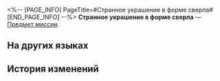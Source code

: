 <%-- [PAGE_INFO]
PageTitle=#Странное украшение в форме сверла#
[END_PAGE_INFO] --%>
{{Предмет Инфобокс
|id          = 140024
|Изображение = Предмет Странное украшение в форме сверла.png
|Тип         = Предмет миссии
|Инвентарь   = Миссии
|Редкость    = 3
|Эффект      = 
|Описание    = Странное украшение, которое вы нашли в Коридоре исчезающего эха, напоминающее сверло.
}}
{{Описание|''«На обороте написано "Балакин". Ваша интуиция подсказывает вам, что это не простая штуковина...»''}}
'''Странное украшение в форме сверла''' — [[Предмет миссии]].

==На других языках==
{{На других языках
|en   = Strange Drill Ornament
|zhs  = 奇怪的钻头饰品
|zht  = 奇怪的鑽頭飾品
|ja   = 奇妙なドリルの刃の装飾
|ko   = 이상한 드릴 장식품
|es   = Adorno extraño en forma de taladro
|fr   = Étrange ornement en forme de foret
|ru   = Странное украшение в форме сверла
|th   = เครื่องประดับที่คล้ายดอกสว่าน
|vi   = Mũi Khoan Trang Trí Kỳ Lạ
|de   = Seltsames Bohrerornament
|id   = Ornamen Bor Aneh
|pt   = Ornamento de Broca Estranho
}}

==История изменений==
{{История изменений|3.5}}